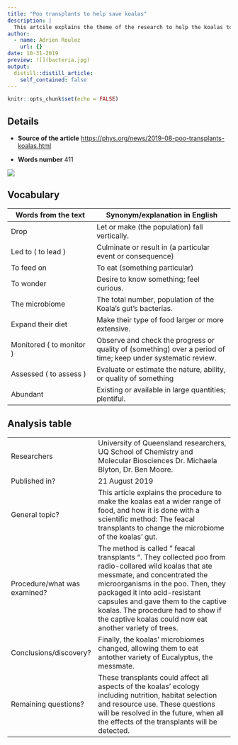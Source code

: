 ```yaml
---
title: "Poo transplants to help save koalas"
description: |
  This artcile explains the theme of the research to help the koalas to eat a wider range of food. According to the researchers, a faecal transplant may influence what species of eucalyptus koalas can feed on.
author:
  - name: Adrien Roulez
    url: {}
date: 10-31-2019
preview: ![](bacteria.jpg) 
output:
  distill::distill_article:
    self_contained: false
---
```


```r
knitr::opts_chunk$set(echo = FALSE)
```

## Details

* **Source of the article**
<https://phys.org/news/2019-08-poo-transplants-koalas.html>

* **Words number**
411



![](Koala-b798.png)

## Vocabulary

| Words from the text | Synonym/explanation in English |
| ------------------- | ------------------------------ |
| Drop | Let or make (the population) fall vertically. |
| Led to ( to lead ) | Culminate or result in (a particular event or consequence) |
| To feed on | To eat (something particular) |
| To wonder | Desire to know something; feel curious. |
| The microbiome | The total number, population of the Koala’s gut’s bacterias. |
| Expand their diet | Make their type of food larger or more extensive. |
| Monitored ( to monitor ) | Observe and check the progress or quality of (something) over a period of time; keep under systematic review. |
| Assessed ( to assess ) | Evaluate or estimate the nature, ability, or quality of something |
| Abundant | Existing or available in large quantities; plentiful. |



## Analysis table

|                              |                                                                     |
| ---------------------------- | ------------------------------------------------------------------- |
| Researchers                  | University of Queensland researchers, UQ School of Chemistry and Molecular Biosciences Dr. Michaela Blyton, Dr. Ben Moore.                        |
| Published in?                | 21 August 2019                                                       |
| General topic?               |  This article explains the procedure to make the koalas eat a wider range of food, and how it is done with a scientific method: The feacal transplants to change the microbiome of the koalas' gut.                      |
| Procedure/what was examined? | The method is called " feacal transplants ". They collected poo from radio-collared wild koalas that ate messmate, and concentrated the microorganisms in the poo. Then, they packaged it into acid-resistant capsules and gave them to the captive koalas. The procedure had to show if the captive koalas could now eat another variety of trees. |
| Conclusions/discovery?       | Finally, the koalas' microbiomes changed, allowing them to eat antother variety of Eucalyptus, the messmate.      |
| Remaining questions?         | These transplants could affect all aspects of the koalas' ecology including nutrition, habitat selection and resource use. These questions will be resolved in the future, when all the effects of the transplants will be detected. |
